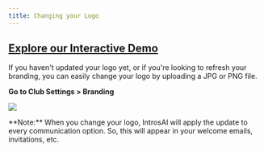 ```yaml
---
title: Changing your Logo
---
```


[Explore our Interactive Demo](https://intros-ai.navattic.com/hj3s0ntm)
-----------------------------------------------------------

If you haven't updated your logo yet, or if you're looking to refresh your branding, you can easily change your logo by uploading a JPG or PNG file.

**Go to Club Settings > Branding**

![](/images/changing-your-logo-1.png)

<Note>
**Note:** When you change your logo, IntrosAI will apply the update to every communication option. So, this will appear in your welcome emails, invitations, etc.
</Note>
